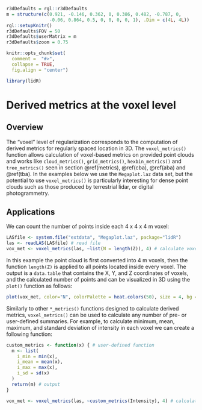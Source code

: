 ```r
r3dDefaults = rgl::r3dDefaults
m = structure(c(0.921, -0.146, 0.362, 0, 0.386, 0.482, -0.787, 0, 
                -0.06, 0.864, 0.5, 0, 0, 0, 0, 1), .Dim = c(4L, 4L))
rgl::setupKnitr()
r3dDefaults$FOV = 50
r3dDefaults$userMatrix = m
r3dDefaults$zoom = 0.75

knitr::opts_chunk$set(
  comment =  "#>", 
  collapse = TRUE,
  fig.align = "center")

library(lidR)
```


# Derived metrics at the voxel level {#vba}

## Overview {#vba-overview}

The "voxel" level of regularization corresponds to the computation of derived metrics for regularly spaced location in 3D. The `voxel_metrics()` function allows calculation of voxel-based metrics on provided point clouds and works like `cloud_metrics()`, `grid_metrics()`, `hexbin_metrics()` and `tree_metrics()` seen in section \@ref(metrics), \@ref(cba), \@ref(aba) and \@ref(tba). In the examples below we use the `Megaplot.laz` data set, but the potential to use `voxel_metrics()` is particularly interesting for dense point clouds such as those produced by terrestrial lidar, or digital photogrammetry.

## Applications {#vba-applications}

We can count the number of points inside each 4 x 4 x 4 m voxel:

```r
LASfile <- system.file("extdata", "Megaplot.laz", package="lidR")
las <- readLAS(LASfile) # read file
vox_met <- voxel_metrics(las, ~list(N = length(Z)), 4) # calculate voxel metrics
```

In this example the point cloud is first converted into 4 m voxels, then the function `length(Z)` is applied to all points located inside every voxel. The output is a `data.table` that contains the X, Y, and Z coordinates of voxels, and the calculated number of points and can be visualized in 3D using the `plot()` function as follows:

```r
plot(vox_met, color="N", colorPalette = heat.colors(50), size = 4, bg = "white")
```

Similarly to other `*_metrics()` functions designed to calculate derived metrics, `voxel_metrics()` can be used to calculate any number of pre- or user-defined summaries. For example, to calculate minimum, mean, maximum, and standard deviation of intensity in each voxel we can create a following function:

```r
custom_metrics <- function(x) { # user-defined function
  m <- list(
    i_min = min(x),
    i_mean = mean(x),
    i_max = max(x),
    i_sd = sd(x)
  )
  return(m) # output
}

vox_met <- voxel_metrics(las, ~custom_metrics(Intensity), 4) # calculate voxel metrics
```
